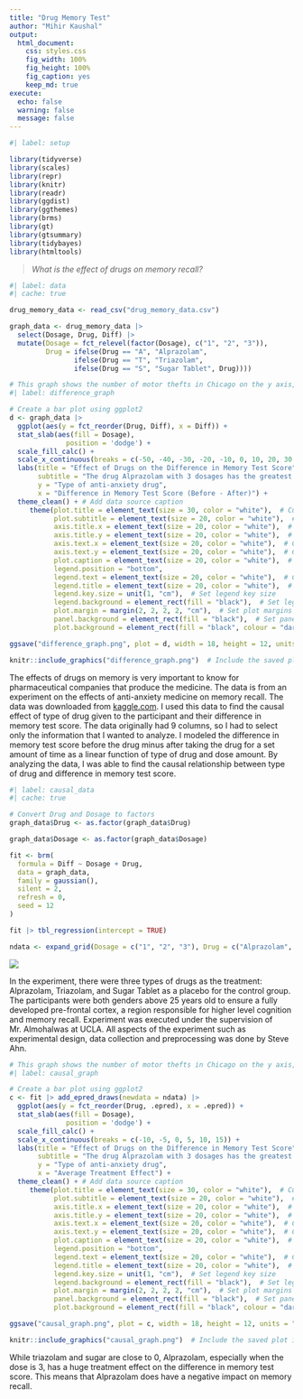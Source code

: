 ```yaml
---
title: "Drug Memory Test"
author: "Mihir Kaushal"
output: 
  html_document:
    css: styles.css  
    fig_width: 100%  
    fig_height: 100%  
    fig_caption: yes  
    keep_md: true 
execute: 
  echo: false  
  warning: false 
  message: false  
---
```


```r
#| label: setup 

library(tidyverse)
library(scales)  
library(repr)  
library(knitr)  
library(readr)  
library(ggdist)
library(ggthemes)
library(brms)
library(gt)
library(gtsummary)
library(tidybayes)
library(htmltools)

```

> *What is the effect of drugs on memory recall?*

```r
#| label: data 
#| cache: true

drug_memory_data <- read_csv("drug_memory_data.csv")

graph_data <- drug_memory_data |>
  select(Dosage, Drug, Diff) |>
  mutate(Dosage = fct_relevel(factor(Dosage), c("1", "2", "3")),
         Drug = ifelse(Drug == "A", "Alprazolam",
                ifelse(Drug == "T", "Triazolam",
                ifelse(Drug == "S", "Sugar Tablet", Drug))))

```

```r
# This graph shows the number of motor thefts in Chicago on the y axis, and the year (2001 - 2024) on the x axis,the color represents if there has been an arrest made or not.
#| label: difference_graph 

# Create a bar plot using ggplot2
d <- graph_data |>
  ggplot(aes(y = fct_reorder(Drug, Diff), x = Diff)) +
  stat_slab(aes(fill = Dosage),
              position = 'dodge') +
  scale_fill_calc() +
  scale_x_continuous(breaks = c(-50, -40, -30, -20, -10, 0, 10, 20, 30, 40, 50)) +
  labs(title = "Effect of Drugs on the Difference in Memory Test Score",
       subtitle = "The drug Alprazolam with 3 dosages has the greatest difference in memory test score.",
       y = "Type of anti-anxiety drug",
       x = "Difference in Memory Test Score (Before - After)") +
  theme_clean() + # Add data source caption
     theme(plot.title = element_text(size = 30, color = "white"),  # Customize plot title text
           plot.subtitle = element_text(size = 20, color = "white"),  # Customize plot subtitle text
           axis.title.x = element_text(size = 20, color = "white"),  # Customize x-axis title text
           axis.title.y = element_text(size = 20, color = "white"),  # Customize y-axis title text
           axis.text.x = element_text(size = 20, color = "white"),  # Customize x-axis text
           axis.text.y = element_text(size = 20, color = "white"),  # Customize y-axis text
           plot.caption = element_text(size = 20, color = "white"),  # Customize caption text
           legend.position = "bottom", 
           legend.text = element_text(size = 20, color = "white"),  # Customize legend text
           legend.title = element_text(size = 20, color = "white"),  # Customize legend title text
           legend.key.size = unit(1, "cm"),  # Set legend key size
           legend.background = element_rect(fill = "black"),  # Set legend background color
           plot.margin = margin(2, 2, 2, 2, "cm"),  # Set plot margins
           panel.background = element_rect(fill = "black"),  # Set panel background color
           plot.background = element_rect(fill = "black", colour = "darkgray"))  # Set plot background color and border

ggsave("difference_graph.png", plot = d, width = 18, height = 12, units = "in", limitsize = FALSE)  # Save the plot as a PNG file

knitr::include_graphics("difference_graph.png")  # Include the saved plot in the document

```

<!-- Intro paragraph  -->

The effects of drugs on memory is very important to know for pharmaceutical companies that produce the medicine. The data is from an experiment on the effects of anti-anxiety medicine on memory recall. The data was downloaded from [kaggle.com](https://www.kaggle.com/). I used this data to find the causal effect of type of drug given to the participant and their difference in memory test score. The data originally had 9 columns, so I had to select only the information that I wanted to analyze. I modeled the difference in memory test score before the drug minus after taking the drug for a set amount of time as a linear function of type of drug and dose amount. By analyzing the data, I was able to find the causal relationship between type of drug and difference in memory test score.

```r
#| label: causal_data
#| cache: true

# Convert Drug and Dosage to factors
graph_data$Drug <- as.factor(graph_data$Drug)

graph_data$Dosage <- as.factor(graph_data$Dosage)

fit <- brm(
  formula = Diff ~ Dosage + Drug,
  data = graph_data,
  family = gaussian(),
  silent = 2,
  refresh = 0,
  seed = 12
)

fit |> tbl_regression(intercept = TRUE)

ndata <- expand_grid(Dosage = c("1", "2", "3"), Drug = c("Alprazolam", "Triazolam", "Sugar Tablet"))

```

![](drug_data_fit.png)

In the experiment, there were three types of drugs as the treatment: Alprazolam, Triazolam, and Sugar Tablet as a placebo for the control group. The participants were both genders above 25 years old to ensure a fully developed pre-frontal cortex, a region responsible for higher level cognition and memory recall. Experiment was executed under the supervision of Mr. Almohalwas at UCLA. All aspects of the experiment such as experimental design, data collection and preprocessing was done by Steve Ahn.

```r
# This graph shows the number of motor thefts in Chicago on the y axis, and the year (2001 - 2024) on the x axis,the color represents if there has been an arrest made or not.
#| label: causal_graph 

# Create a bar plot using ggplot2
c <- fit |> add_epred_draws(newdata = ndata) |>
  ggplot(aes(y = fct_reorder(Drug, .epred), x = .epred)) +
  stat_slab(aes(fill = Dosage),
              position = 'dodge') +
  scale_fill_calc() +
  scale_x_continuous(breaks = c(-10, -5, 0, 5, 10, 15)) +
  labs(title = "Effect of Drugs on the Difference in Memory Test Score",
       subtitle = "The drug Alprazolam with 3 dosages has the greatest effect in memory test score.",
       y = "Type of anti-anxiety drug",
       x = "Average Treatment Effect") +
  theme_clean() + # Add data source caption
     theme(plot.title = element_text(size = 30, color = "white"),  # Customize plot title text
           plot.subtitle = element_text(size = 20, color = "white"),  # Customize plot subtitle text
           axis.title.x = element_text(size = 20, color = "white"),  # Customize x-axis title text
           axis.title.y = element_text(size = 20, color = "white"),  # Customize y-axis title text
           axis.text.x = element_text(size = 20, color = "white"),  # Customize x-axis text
           axis.text.y = element_text(size = 20, color = "white"),  # Customize y-axis text
           plot.caption = element_text(size = 20, color = "white"),  # Customize caption text
           legend.position = "bottom", 
           legend.text = element_text(size = 20, color = "white"),  # Customize legend text
           legend.title = element_text(size = 20, color = "white"),  # Customize legend title text
           legend.key.size = unit(1, "cm"),  # Set legend key size
           legend.background = element_rect(fill = "black"),  # Set legend background color
           plot.margin = margin(2, 2, 2, 2, "cm"),  # Set plot margins
           panel.background = element_rect(fill = "black"),  # Set panel background color
           plot.background = element_rect(fill = "black", colour = "darkgray"))  # Set plot background color and border

ggsave("causal_graph.png", plot = c, width = 18, height = 12, units = "in", limitsize = FALSE)  # Save the plot as a PNG file

knitr::include_graphics("causal_graph.png")  # Include the saved plot in the document

```

While triazolam and sugar are close to 0, Alprazolam, especially when the dose is 3, has a huge treatment effect on the difference in memory test score. This means that Alprazolam does have a negative impact on memory recall.
